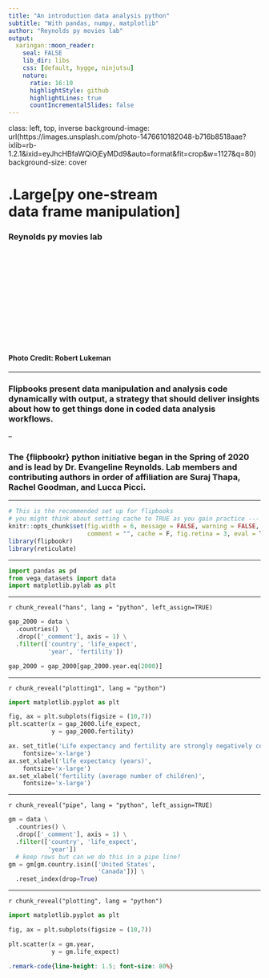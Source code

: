 ```yaml
---
title: "An introduction data analysis python"
subtitle: "With pandas, numpy, matplotlib"
author: "Reynolds py movies lab"
output:
  xaringan::moon_reader:
    seal: FALSE
    lib_dir: libs
    css: [default, hygge, ninjutsu]
    nature:
      ratio: 16:10
      highlightStyle: github
      highlightLines: true
      countIncrementalSlides: false
---
```





class: left, top, inverse
background-image: url(https://images.unsplash.com/photo-1476610182048-b716b8518aae?ixlib=rb-1.2.1&ixid=eyJhcHBfaWQiOjEyMDd9&auto=format&fit=crop&w=1127&q=80)
background-size: cover

# .Large[py one-stream <br>data frame manipulation]
### Reynolds py movies lab

<br>
<br>
<br>
<br>
<br>
<br>
<br>
<br>
<br>
<br>

#### <br>Photo Credit: Robert Lukeman

---





### Flipbooks present data manipulation and analysis code dynamically with output, a strategy that should deliver insights about how to get things done in coded data analysis workflows.  

--

### The {flipbookr} python initiative began in the Spring of 2020 and is lead by Dr. Evangeline Reynolds.  Lab members and contributing authors in order of affiliation are Suraj Thapa, Rachel Goodman, and Lucca Picci.  

---


```r
# This is the recommended set up for flipbooks
# you might think about setting cache to TRUE as you gain practice --- building flipbooks from scracth can be time consuming
knitr::opts_chunk$set(fig.width = 6, message = FALSE, warning = FALSE, 
                      comment = "", cache = F, fig.retina = 3, eval = T)
library(flipbookr)
library(reticulate)
```

---

```python
import pandas as pd
from vega_datasets import data
import matplotlib.pylab as plt
```


---

`r chunk_reveal("hans", lang = "python", left_assign=TRUE)`

```python
gap_2000 = data \
  .countries()  \
  .drop(['_comment'], axis = 1) \
  .filter(['country', 'life_expect', 
           'year', 'fertility'])

gap_2000 = gap_2000[gap_2000.year.eq(2000)]
```           


---


`r chunk_reveal("plotting1", lang = "python")`

```python
import matplotlib.pyplot as plt

fig, ax = plt.subplots(figsize = (10,7))
plt.scatter(x = gap_2000.life_expect, 
            y = gap_2000.fertility)

ax. set_title('Life expectancy and fertility are strongly negatively correlated',  
    fontsize='x-large') 
ax.set_xlabel('life expectancy (years)',
    fontsize='x-large')
ax.set_xlabel('fertility (average number of children)',
    fontsize='x-large')
```




---

`r chunk_reveal("pipe", lang = "python", left_assign=TRUE)`

```python
gm = data \
  .countries() \
  .drop(['_comment'], axis = 1) \
  .filter(['country', 'life_expect', 
           'year'])
  # keep rows but can we do this in a pipe line?
gm = gm[gm.country.isin(['United States',
                         'Canada'])] \
  .reset_index(drop=True)
```


---

`r chunk_reveal("plotting", lang = "python")`

```python
import matplotlib.pyplot as plt

fig, ax = plt.subplots(figsize = (10,7))

plt.scatter(x = gm.year, 
            y = gm.life_expect)
```





```css
.remark-code{line-height: 1.5; font-size: 80%}
```
